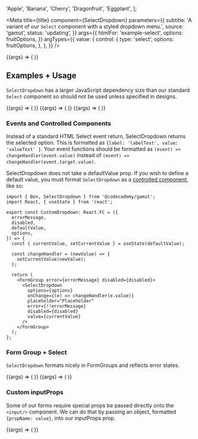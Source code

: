 

  'Apple',
  'Banana',
  'Cherry',
  'Dragonfruit',
  'Eggplant',
];

<Meta
  title={title}
  component={SelectDropdown}
  parameters={{
    subtitle:
      'A variant of our `Select` component with a styled dropdown menu.',
    source: 'gamut',
    status: 'updating',
  }}
  args={{
    htmlFor: 'example-select',
    options: fruitOptions,
  }}
  argTypes={{
    value: {
      control: {
        type: 'select',
        options: fruitOptions,
      },
    },
  }}
/>

<Canvas>
  <Story name="SelectDropdown">
    {(args) => (
      <Box height="25rem">
        <SelectDropdown {...args} />
      </Box>
    )}
  </Story>
</Canvas>

<PropsTable story="SelectDropdown" />

## Examples + Usage

`SelectDropdown` has a larger JavaScript dependency size than our standard `Select` component so should not be used unless specified in designs.

<Canvas>
  <Story
    name="BaseDropdown"
    args={{
      options: ['Based', 'Regular Size', 'Normal'],
      placeholder: 'all about that',
    }}
  >
    {(args) => (
      <Box width="10rem" height="12rem">
        <SelectDropdown {...args} />
      </Box>
    )}
  </Story>
  <Story
    name="DisabledDropdown"
    args={{
      options: ['Disabled'],
      disabled: true,
      placeholder: 'Disabled',
    }}
  >
    {(args) => (
      <Box width="10rem">
        <SelectDropdown {...args} />
      </Box>
    )}
  </Story>
  <Story
    name="ErrorDropdown"
    args={{
      options: ['Small', 'Quite little'],
      value: 'Quite little',
      error: true,
    }}
  >
    {(args) => (
      <Box width="25rem">
        <FormGroup label="You cannot change me, I am controlled.">
          <SelectDropdown {...args} />
        </FormGroup>
      </Box>
    )}
  </Story>
</Canvas>

### Events and Controlled Components

Instead of a standard HTML Select event return, SelectDropdown returns the selected option. This is formatted as `{label: 'labelText', value: 'valueText' }`. Your event functions should be formatted as `(event) => changeHandler(event.value)` instead of `(event) => changeHandler(event.target.value)`.

SelectDropdown does not take a defaultValue prop. If you wish to define a default value, you must format `SelectDropdown` as a [controlled component](https://reactjs.org/docs/forms.html#controlled-components), like so:

```tsx
import { Box, SelectDropdown } from '@codecademy/gamut';
import React, { useState } from 'react';

export const CustomDropdown: React.FC = ({
  errorMessage,
  disabled,
  defaultValue,
  options,
}) => {
  const { currentValue, setCurrentValue } = useState(defaultValue);

  const changeHandler = (newValue) => {
    setCurrentValue(newValue);
  };

  return (
    <FormGroup error={errorMessage} disabled={disabled}>
      <SelectDropdown
        options={options}
        onChange={(e) => changeHandler(e.value)}
        placeholder="Placeholder"
        error={!!errorMessage}
        disabled={disabled}
        value={currentValue}
      />
    </FormGroup>
  );
};
```

### Form Group + Select

`SelectDropdown` formats nicely in FormGroups and reflects error states.

<Canvas>
  <Story
    name="FormGroupStyled"
    args={{
      options: ['hello', 'hi', 'howdy'],
      value: 'oh no',
    }}
  >
    {(args) => (
      <Box width="25rem" height="25rem">
        <FormGroup label="i am big label" labelSize="large">
          <SelectDropdown {...args} />
        </FormGroup>
      </Box>
    )}
  </Story>
  <Story
    name="FormGroupStyledError"
    args={{
      options: ['Error', 'oh no', ':('],
      placeholder: 'cry cry cry',
    }}
  >
    {(args) => (
      <Box width="25rem" height="25rem">
        <FormGroup
          label="i am ~styled... but something is wrong"
          error="error message!! no :'("
        >
          <SelectDropdown error {...args} />
        </FormGroup>
      </Box>
    )}
  </Story>
</Canvas>

### Custom inputProps

Some of our forms require special props be passed directly onto the `<input/>` component. We can do that by passing an object, formatted `{propName: value}`, into our inputProps prop.

<Canvas>
  <Story
    name="CustomInputProps"
    args={{
      options: ['inspect me to see my inputProps', 'yes I am!', ':)'],
      inputProps: { hello: 'updog' },
      name: 'updog',
    }}
  >
    {(args) => (
      <Box width="25rem" height="25rem">
        <FormGroup label="i am ~styled">
          <SelectDropdown {...args} />
        </FormGroup>
      </Box>
    )}
  </Story>
</Canvas>
